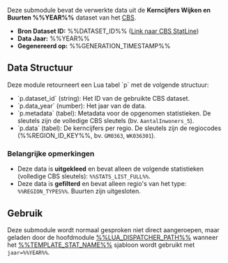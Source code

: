 {{Documentatie}}
Deze submodule bevat de verwerkte data uit de '''Kerncijfers Wijken en Buurten %%YEAR%%''' dataset van het [[CBS]].

* '''Bron Dataset ID:''' %%DATASET_ID%% ([https://opendata.cbs.nl/statline/#/CBS/nl/dataset/%%DATASET_ID%%/table?dl=40544 Link naar CBS StatLine])
* '''Data Jaar:''' %%YEAR%%
* '''Gegenereerd op:''' %%GENERATION_TIMESTAMP%%

== Data Structuur ==
Deze module retourneert een Lua tabel `p` met de volgende structuur:
* `p.dataset_id` (string): Het ID van de gebruikte CBS dataset.
* `p.data_year` (number): Het jaar van de data.
* `p.metadata` (tabel): Metadata voor de opgenomen statistieken. De sleutels zijn de volledige CBS sleutels (bv. <code>AantalInwoners_5</code>).
* `p.data` (tabel): De kerncijfers per regio. De sleutels zijn de regiocodes (%%REGION_ID_KEY%%, bv. <code>GM0363</code>, <code>WK036301</code>).

=== Belangrijke opmerkingen ===
* Deze data is '''uitgekleed''' en bevat alleen de volgende statistieken (volledige CBS sleutels): <code>%%STATS_LIST_FULL%%</code>.
* Deze data is '''gefilterd''' en bevat alleen regio's van het type: <code>%%REGION_TYPES%%</code>. Buurten zijn uitgesloten.

== Gebruik ==
Deze submodule wordt normaal gesproken niet direct aangeroepen, maar geladen door de hoofdmodule [[%%LUA_DISPATCHER_PATH%%]] wanneer het [[%%TEMPLATE_STAT_PATH%%|%%TEMPLATE_STAT_NAME%%]] sjabloon wordt gebruikt met <code>jaar=%%YEAR%%</code>.

<includeonly>
<!-- Plaats categorieën specifiek voor deze datamodule hier, indien nodig -->
</includeonly>